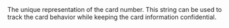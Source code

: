   
<ParamField path="Fingerprint" type="string" required>     
The unique representation of the card number. This string can be used to track the card behavior while keeping the card information confidential.  
</ParamField>